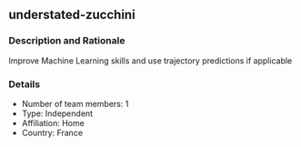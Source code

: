 ## understated-zucchini

### Description and Rationale
Improve Machine Learning skills and use trajectory predictions if applicable

### Details

* Number of team members: 1
* Type: Independent
* Affiliation: Home
* Country: France

